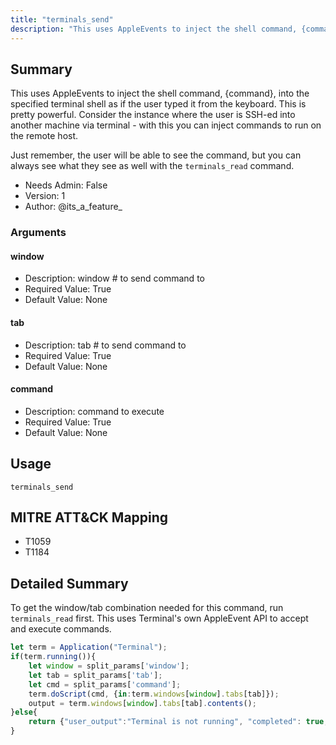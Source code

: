 ```yaml
---
title: "terminals_send"
description: "This uses AppleEvents to inject the shell command, {command}, into the specified terminal shell as if the user typed it from the keyboard. This is pretty powerful. Consider the instance where the u..."
---
```


## Summary

This uses AppleEvents to inject the shell command, {command}, into the specified terminal shell as if the user typed it from the keyboard. This is pretty powerful. Consider the instance where the user is SSH-ed into another machine via terminal - with this you can inject commands to run on the remote host. 

Just remember, the user will be able to see the command, but you can always see what they see as well with the `terminals_read` command.
     
- Needs Admin: False  
- Version: 1  
- Author: @its_a_feature_  

### Arguments

#### window

- Description: window # to send command to   
- Required Value: True  
- Default Value: None  

#### tab

- Description: tab # to send command to   
- Required Value: True  
- Default Value: None  

#### command

- Description: command to execute  
- Required Value: True  
- Default Value: None  

## Usage

```
terminals_send
```

## MITRE ATT&CK Mapping

- T1059  
- T1184  
## Detailed Summary
To get the window/tab combination needed for this command, run `terminals_read` first. This uses Terminal's own AppleEvent API to accept and execute commands. 

```javascript
let term = Application("Terminal");
if(term.running()){
    let window = split_params['window'];
    let tab = split_params['tab'];
    let cmd = split_params['command'];
    term.doScript(cmd, {in:term.windows[window].tabs[tab]});
    output = term.windows[window].tabs[tab].contents();
}else{
    return {"user_output":"Terminal is not running", "completed": true, "status": "error"};
}
```

